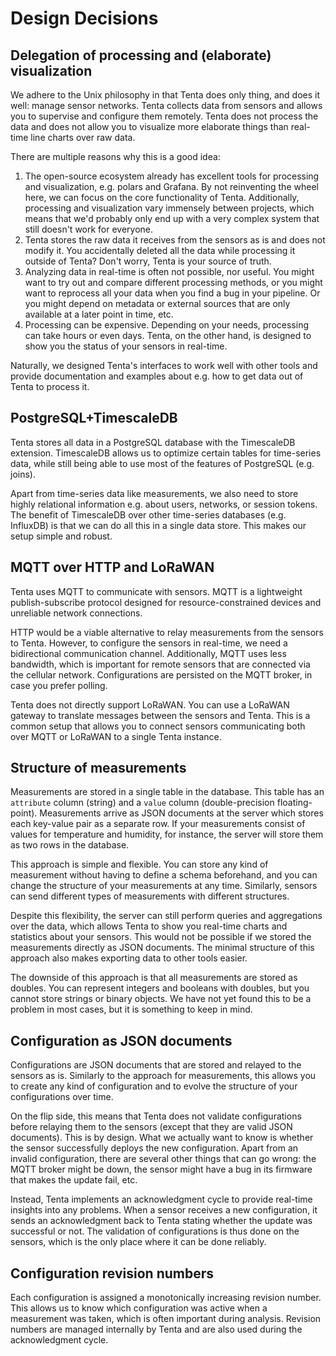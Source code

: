 # Design Decisions

## Delegation of processing and (elaborate) visualization

We adhere to the Unix philosophy in that Tenta does only thing, and does it well: manage sensor networks. Tenta collects data from sensors and allows you to supervise and configure them remotely. Tenta does not process the data and does not allow you to visualize more elaborate things than real-time line charts over raw data.

There are multiple reasons why this is a good idea:

1. The open-source ecosystem already has excellent tools for processing and visualization, e.g. polars and Grafana. By not reinventing the wheel here, we can focus on the core functionality of Tenta. Additionally, processing and visualization vary immensely between projects, which means that we'd probably only end up with a very complex system that still doesn't work for everyone.
1. Tenta stores the raw data it receives from the sensors as is and does not modify it. You accidentally deleted all the data while processing it outside of Tenta? Don't worry, Tenta is your source of truth.
1. Analyzing data in real-time is often not possible, nor useful. You might want to try out and compare different processing methods, or you might want to reprocess all your data when you find a bug in your pipeline. Or you might depend on metadata or external sources that are only available at a later point in time, etc.
1. Processing can be expensive. Depending on your needs, processing can take hours or even days. Tenta, on the other hand, is designed to show you the status of your sensors in real-time.

Naturally, we designed Tenta's interfaces to work well with other tools and provide documentation and examples about e.g. how to get data out of Tenta to process it.

## PostgreSQL+TimescaleDB

Tenta stores all data in a PostgreSQL database with the TimescaleDB extension. TimescaleDB allows us to optimize certain tables for time-series data, while still being able to use most of the features of PostgreSQL (e.g. joins).

Apart from time-series data like measurements, we also need to store highly relational information e.g. about users, networks, or session tokens. The benefit of TimescaleDB over other time-series databases (e.g. InfluxDB) is that we can do all this in a single data store. This makes our setup simple and robust.

## MQTT over HTTP and LoRaWAN

Tenta uses MQTT to communicate with sensors. MQTT is a lightweight publish-subscribe protocol designed for resource-constrained devices and unreliable network connections.

HTTP would be a viable alternative to relay measurements from the sensors to Tenta. However, to configure the sensors in real-time, we need a bidirectional communication channel. Additionally, MQTT uses less bandwidth, which is important for remote sensors that are connected via the cellular network. Configurations are persisted on the MQTT broker, in case you prefer polling.

Tenta does not directly support LoRaWAN. You can use a LoRaWAN gateway to translate messages between the sensors and Tenta. This is a common setup that allows you to connect sensors communicating both over MQTT or LoRaWAN to a single Tenta instance.

## Structure of measurements

Measurements are stored in a single table in the database. This table has an `attribute` column (string) and a `value` column (double-precision floating-point). Measurements arrive as JSON documents at the server which stores each key-value pair as a separate row. If your measurements consist of values for temperature and humidity, for instance, the server will store them as two rows in the database.

This approach is simple and flexible. You can store any kind of measurement without having to define a schema beforehand, and you can change the structure of your measurements at any time. Similarly, sensors can send different types of measurements with different structures.

Despite this flexibility, the server can still perform queries and aggregations over the data, which allows Tenta to show you real-time charts and statistics about your sensors. This would not be possible if we stored the measurements directly as JSON documents. The minimal structure of this approach also makes exporting data to other tools easier.

The downside of this approach is that all measurements are stored as doubles. You can represent integers and booleans with doubles, but you cannot store strings or binary objects. We have not yet found this to be a problem in most cases, but it is something to keep in mind.

## Configuration as JSON documents

Configurations are JSON documents that are stored and relayed to the sensors as is. Similarly to the approach for measurements, this allows you to create any kind of configuration and to evolve the structure of your configurations over time.

On the flip side, this means that Tenta does not validate configurations before relaying them to the sensors (except that they are valid JSON documents). This is by design. What we actually want to know is whether the sensor successfully deploys the new configuration. Apart from an invalid configuration, there are several other things that can go wrong: the MQTT broker might be down, the sensor might have a bug in its firmware that makes the update fail, etc.

Instead, Tenta implements an acknowledgment cycle to provide real-time insights into any problems. When a sensor receives a new configuration, it sends an acknowledgment back to Tenta stating whether the update was successful or not. The validation of configurations is thus done on the sensors, which is the only place where it can be done reliably.

## Configuration revision numbers

Each configuration is assigned a monotonically increasing revision number. This allows us to know which configuration was active when a measurement was taken, which is often important during analysis. Revision numbers are managed internally by Tenta and are also used during the acknowledgment cycle.

